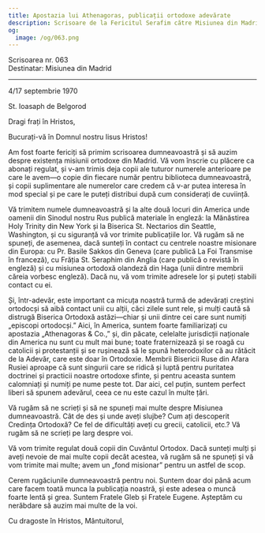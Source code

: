 ```yaml
---
title: Apostazia lui Athenagoras, publicații ortodoxe adevărate
description: Scrisoare de la Fericitul Serafim către Misiunea din Madrid.
og:
  image: /og/063.png
---
```


<div style={{textAlign:'right', fontFamily:'monospace'}}>Scrisoarea nr. 063</div>
<div style={{textAlign:'left', fontFamily:'monospace'}}>Destinatar: Misiunea din Madrid</div>

---

4/17 septembrie 1970

St. Ioasaph de Belgorod

Dragi frați în Hristos,

Bucurați-vă în Domnul nostru Iisus Hristos!

Am fost foarte fericiți să primim scrisoarea dumneavoastră și să auzim despre existența misiunii ortodoxe din Madrid. Vă vom înscrie cu plăcere ca abonați regulat, și v-am trimis deja copii ale tuturor numerele anterioare pe care le avem—o copie din fiecare număr pentru biblioteca dumneavoastră, și copii suplimentare ale numerelor care credem că v-ar putea interesa în mod special și pe care le puteți distribui după cum considerați de cuviință.

Vă trimitem numele dumneavoastră și la alte două locuri din America unde oamenii din Sinodul nostru Rus publică materiale în engleză: la Mănăstirea Holy Trinity din New York și la Biserica St. Nectarios din Seattle, Washington, și cu siguranță vă vor trimite publicațiile lor. Vă rugăm să ne spuneți, de asemenea, dacă sunteți în contact cu centrele noastre misionare din Europa: cu Pr. Basile Sakkos din Geneva (care publică La Foi Transmise în franceză), cu Frăția St. Seraphim din Anglia (care publică o revistă în engleză) și cu misiunea ortodoxă olandeză din Haga (unii dintre membrii căreia vorbesc engleză). Dacă nu, vă vom trimite adresele lor și puteți stabili contact cu ei.

Și, într-adevăr, este important ca micuța noastră turmă de adevărați creștini ortodocși să aibă contact unii cu alții, căci zilele sunt rele, și mulți caută să distrugă Biserica Ortodoxă astăzi—chiar și unii dintre cei care sunt numiți „episcopi ortodocși.” Aici, în America, suntem foarte familiarizați cu apostazia „Athenagoras & Co.,” și, din păcate, celelalte jurisdicții naționale din America nu sunt cu mult mai bune; toate fraternizează și se roagă cu catolicii și protestanții și se rușinează să le spună heterodoxilor că au rătăcit de la Adevăr, care este doar în Ortodoxie. Membrii Bisericii Ruse din Afara Rusiei aproape că sunt singurii care se ridică și luptă pentru puritatea doctrinei și practicii noastre ortodoxe sfinte, și pentru aceasta suntem calomniați și numiți pe nume peste tot. Dar aici, cel puțin, suntem perfect liberi să spunem adevărul, ceea ce nu este cazul în multe țări.

Vă rugăm să ne scrieți și să ne spuneți mai multe despre Misiunea dumneavoastră. Cât de des și unde aveți slujbe? Cum ați descoperit Credința Ortodoxă? Ce fel de dificultăți aveți cu grecii, catolicii, etc.? Vă rugăm să ne scrieți pe larg despre voi.

Vă vom trimite regulat două copii din Cuvântul Ortodox. Dacă sunteți mulți și aveți nevoie de mai multe copii decât acestea, vă rugăm să ne spuneți și vă vom trimite mai multe; avem un „fond misionar” pentru un astfel de scop.

Cerem rugăciunile dumneavoastră pentru noi. Suntem doar doi până acum care facem toată munca la publicația noastră, și este adesea o muncă foarte lentă și grea. Suntem Fratele Gleb și Fratele Eugene. Așteptăm cu nerăbdare să auzim mai multe de la voi.

Cu dragoste în Hristos, Mântuitorul,